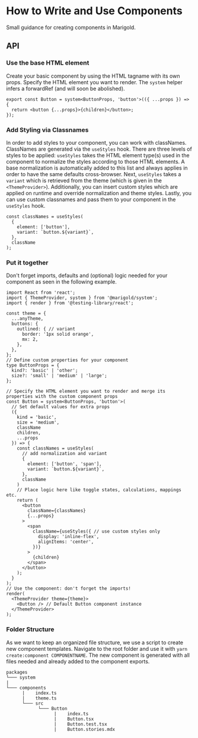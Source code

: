 
<Meta title="Guides/How to Write and Use Components" />

# How to Write and Use Components

Small guidance for creating components in Marigold.

## API

### Use the base HTML element

Create your basic component by using the HTML tagname with its own props. Specify the HTML element you want to render.
The `system` helper infers a forwardRef (and will soon be abolished).

```tsx
export const Button = system<ButtonProps, 'button'>(({ ...props }) => {
  return <button {...props}>{children}</button>;
});
```

### Add Styling via Classnames

In order to add styles to your component, you can work with classNames. ClassNames are generated via the `useStyles` hook.
There are three levels of styles to be applied: `useStyles` takes the HTML element type(s) used in the component to normalize the styles according to those HTML elements.
A base normalization is automatically added to this list and always applies in order to have the same defaults cross-browser.
Next, `useStyles` takes a `variant` which is retrieved from the theme (which is given in the `<ThemeProvider>`). Additionally, you can insert custom styles
which are applied on runtime and override normalization and theme styles. Lastly, you can use custom classnames and pass them to your component in the `useStyles` hook.

```tsx
const classNames = useStyles(
  {
    element: ['button'],
    variant: `button.${variant}`,
  },
  className
);
```

### Put it together

Don't forget imports, defaults and (optional) logic needed for your component as seen in the following example.

```tsx
import React from 'react';
import { ThemeProvider, system } from '@marigold/system';
import { render } from '@testing-library/react';

const theme = {
  ...anyTheme,
  buttons: {
    outlined: { // variant
      border: '1px solid orange',
      mx: 2,
    },
  },
};
// Define custom properties for your component
type ButtonProps = {
  kind?: 'basic' | 'other';
  size?: 'small' | 'medium' | 'large';
};

// Specify the HTML element you want to render and merge its properties with the custom component props
const Button = system<ButtonProps, 'button'>(
  // Set default values for extra props
  ({
    kind = 'basic',
    size = 'medium',
    className
    children,
    ...props
  }) => {
    const classNames = useStyles(
      // add normalization and variant
      {
        element: ['button', 'span'],
        variant: `button.${variant}`,
      },
      className
    )
    // Place logic here like toggle states, calculations, mappings etc.
    return (
      <button
        className={classNames}
        {...props}
      >
        <span
          className={useStyles({ // use custom styles only
            display: 'inline-flex',
            alignItems: 'center',
          })}
        >
          {children}
        </span>
      </button>
    );
  }
);
// Use the component: don't forget the imports!
render(
  <ThemeProvider theme={theme}>
    <Button /> // Default Button component instance
  </ThemeProvider>
);
```

### Folder Structure

As we want to keep an organized file structure, we use a script to create new component templates. Navigate to the root folder and use it with `yarn create:component COMPONENTNAME`. The new component
is generated with all files needed and already added to the component exports.

```
packages
└─── system
|
└─── components
      |    index.ts
      |    theme.ts
      └─── src
            └─── Button
                  |    index.ts
                  |    Button.tsx
                  |    Button.test.tsx
                  |    Button.stories.mdx
```
